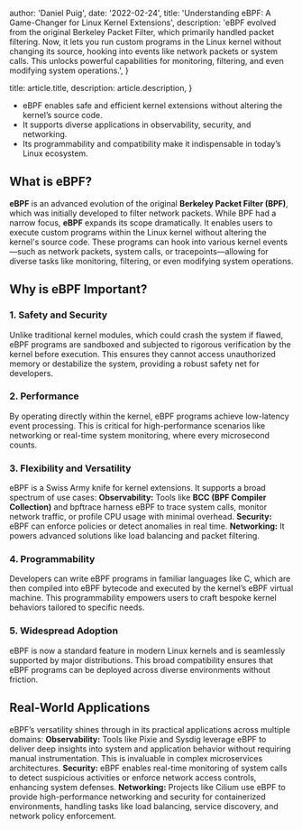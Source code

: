 
  author: 'Daniel Puig',
  date: '2022-02-24',
  title: 'Understanding eBPF: A Game-Changer for Linux Kernel Extensions',
  description:
    'eBPF evolved from the original Berkeley Packet Filter, which primarily handled packet filtering. Now, it lets you run custom programs in the Linux kernel without changing its source, hooking into events like network packets or system calls. This unlocks powerful capabilities for monitoring, filtering, and even modifying system operations.',
}

  title: article.title,
  description: article.description,
}


- eBPF enables safe and efficient kernel extensions without altering the kernel’s source code.
- It supports diverse applications in observability, security, and networking.
- Its programmability and compatibility make it indispensable in today’s Linux ecosystem.

## What is eBPF?
**eBPF** is an advanced evolution of the original **Berkeley Packet Filter (BPF)**, which was initially developed to filter network packets. While BPF had a narrow focus, **eBPF** expands its scope dramatically. It enables users to execute custom programs within the Linux kernel without altering the kernel's source code. These programs can hook into various kernel events—such as network packets, system calls, or tracepoints—allowing for diverse tasks like monitoring, filtering, or even modifying system operations.

## Why is eBPF Important?

### 1. Safety and Security
Unlike traditional kernel modules, which could crash the system if flawed, eBPF programs are sandboxed and subjected to rigorous verification by the kernel before execution. This ensures they cannot access unauthorized memory or destabilize the system, providing a robust safety net for developers.

### 2. Performance
By operating directly within the kernel, eBPF programs achieve low-latency event processing. This is critical for high-performance scenarios like networking or real-time system monitoring, where every microsecond counts.

### 3. Flexibility and Versatility
eBPF is a Swiss Army knife for kernel extensions. It supports a broad spectrum of use cases:
**Observability:** Tools like **BCC (BPF Compiler Collection)** and bpftrace harness eBPF to trace system calls, monitor network traffic, or profile CPU usage with minimal overhead.
**Security:** eBPF can enforce policies or detect anomalies in real time.
**Networking:** It powers advanced solutions like load balancing and packet filtering.

### 4. Programmability
Developers can write eBPF programs in familiar languages like C, which are then compiled into eBPF bytecode and executed by the kernel’s eBPF virtual machine. This programmability empowers users to craft bespoke kernel behaviors tailored to specific needs.

### 5. Widespread Adoption
eBPF is now a standard feature in modern Linux kernels and is seamlessly supported by major distributions. This broad compatibility ensures that eBPF programs can be deployed across diverse environments without friction.

## Real-World Applications
eBPF’s versatility shines through in its practical applications across multiple domains:
**Observability:** Tools like Pixie and Sysdig leverage eBPF to deliver deep insights into system and application behavior without requiring manual instrumentation. This is invaluable in complex microservices architectures.
**Security:** eBPF enables real-time monitoring of system calls to detect suspicious activities or enforce network access controls, enhancing system defenses.
**Networking:** Projects like Cilium use eBPF to provide high-performance networking and security for containerized environments, handling tasks like load balancing, service discovery, and network policy enforcement.

